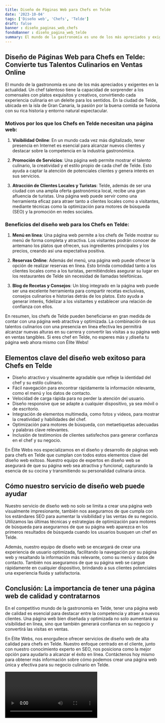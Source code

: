 ```yaml
---
title: Diseño de Páginas Web para Chefs en Telde
date: '2023-10-04'
tags: ['Diseño web', 'Chefs', 'Telde']
draft: false
banner : diseño_paginas_web_chefs
fondoBanner : diseño_pagina_web_telde
summary: El mundo de la gastronomía es uno de los más apreciados y exigentes en la actualidad. Un chef talentoso tiene la capacidad de sorprender a los comensales con platos exquisitos y creativos, convirtiendo cada experiencia culinaria en un deleite para los sentidos. En la ciudad de Telde, ubicada en la isla de Gran Canaria, la pasión por la buena comida se fusiona con su rica historia y entorno natural espectacular.
---
```


## Diseño de Páginas Web para Chefs en Telde: Convierte tus Talentos Culinarios en Ventas Online

El mundo de la gastronomía es uno de los más apreciados y exigentes en la actualidad. Un chef talentoso tiene la capacidad de sorprender a los comensales con platos exquisitos y creativos, convirtiendo cada experiencia culinaria en un deleite para los sentidos. En la ciudad de Telde, ubicada en la isla de Gran Canaria, la pasión por la buena comida se fusiona con su rica historia y entorno natural espectacular.

### Motivos por los que los Chefs en Telde necesitan una página web:

1. **Visibilidad Online**: En un mundo cada vez más digitalizado, tener presencia en Internet es esencial para alcanzar nuevos clientes y destacar sobre la competencia en la industria gastronómica.

2. **Promoción de Servicios**: Una página web permite mostrar el talento culinario, la creatividad y el estilo propio de cada chef de Telde. Esto ayuda a captar la atención de potenciales clientes y genera interés en sus servicios.

3. **Atracción de Clientes Locales y Turistas**: Telde, además de ser una ciudad con una amplia oferta gastronómica local, recibe una gran afluencia de turistas. Una página web puede servir como una herramienta eficaz para atraer tanto a clientes locales como a visitantes, mediante técnicas como la optimización para motores de búsqueda (SEO) y la promoción en redes sociales.

### Beneficios del diseño web para los Chefs en Telde:

1. **Menú en línea**: Una página web permite a los chefs de Telde mostrar su menú de forma completa y atractiva. Los visitantes podrán conocer de antemano los platos que ofrecen, sus ingredientes principales y los precios, creando así una expectativa positiva.

2. **Reservas Online**: Además del menú, una página web puede ofrecer la opción de realizar reservas en línea. Esto brinda comodidad tanto a los clientes locales como a los turistas, permitiéndoles asegurar su lugar en los restaurantes de Telde sin necesidad de llamadas telefónicas.

3. **Blog de Recetas y Consejos**: Un blog integrado en la página web puede ser una excelente herramienta para compartir recetas exclusivas, consejos culinarios e historias detrás de los platos. Esto ayuda a generar interés, fidelizar a los visitantes y establecer una relación de confianza con ellos.

En resumen, los chefs de Telde pueden beneficiarse en gran medida de contar con una página web atractiva y optimizada. La combinación de sus talentos culinarios con una presencia en línea efectiva les permitirá alcanzar nuevas alturas en su carrera y convertir las visitas a su página web en ventas tangibles. Si eres chef en Telde, no esperes más y ¡diseña tu página web ahora mismo con Élite Webs!

<GifSeo />

<Cta />

## Elementos clave del diseño web exitoso para Chefs en Telde

- Diseño atractivo y visualmente agradable que refleje la identidad del chef y su estilo culinario.
- Fácil navegación para encontrar rápidamente la información relevante, como el menú y los datos de contacto.
- Velocidad de carga rápida para no perder la atención del usuario.
- Diseño responsive que se adapte a cualquier dispositivo, ya sea móvil o de escritorio.
- Integración de elementos multimedia, como fotos y videos, para mostrar la creatividad y habilidades del chef.
- Optimización para motores de búsqueda, con metaetiquetas adecuadas y palabras clave relevantes.
- Inclusión de testimonios de clientes satisfechos para generar confianza en el chef y su negocio.

En Élite Webs nos especializamos en el diseño y desarrollo de páginas web para chefs en Telde que cumplan con todos estos elementos clave del diseño web exitoso. Nuestro equipo de expertos en diseño web se asegurará de que su página web sea atractiva y funcional, capturando la esencia de su cocina y transmitiendo su personalidad culinaria única.

## Cómo nuestro servicio de diseño web puede ayudar

Nuestro servicio de diseño web no solo se limita a crear una página web visualmente impresionante, también nos aseguramos de que cumpla con los estándares SEO para aumentar la visibilidad y las ventas de su negocio. Utilizamos las últimas técnicas y estrategias de optimización para motores de búsqueda para asegurarnos de que su página web aparezca en los primeros resultados de búsqueda cuando los usuarios busquen un chef en Telde.

Además, nuestro equipo de diseño web se encargará de crear una experiencia de usuario optimizada, facilitando la navegación por su página web y resaltando la información más relevante, como su menú y datos de contacto. También nos aseguramos de que su página web se cargue rápidamente en cualquier dispositivo, brindando a sus clientes potenciales una experiencia fluida y satisfactoria.

## Conclusión: La importancia de tener una página web de calidad y contratarnos

En el competitivo mundo de la gastronomía en Telde, tener una página web de calidad es esencial para destacar entre la competencia y atraer a nuevos clientes. Una página web bien diseñada y optimizada no solo aumentará su visibilidad en línea, sino que también generará confianza en su negocio y convertirá las visitas en ventas.

En Élite Webs, nos enorgullece ofrecer servicios de diseño web de alta calidad para chefs en Telde. Nuestro enfoque centrado en el cliente, junto con nuestro conocimiento experto en SEO, nos posiciona como la mejor opción para ayudarlo a alcanzar el éxito en línea. Contáctenos hoy mismo para obtener más información sobre cómo podemos crear una página web única y efectiva para su negocio culinario en Telde.

<Video />

<CtaBot job='Chefs' city='Telde'/>

<Gmaps query='Telde+españa+maps' />